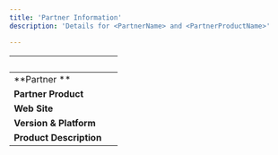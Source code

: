```yaml
---
title: 'Partner Information'
description: 'Details for <PartnerName> and <PartnerProductName>'

---
```

| &nbsp;     | &nbsp; |
| ----------- | ----------- |
| **Partner **      |        |
| **Partner Product**   |        |
| **Web Site**      |      |
| **Version & Platform**   |        |
| **Product Description**      |       |
